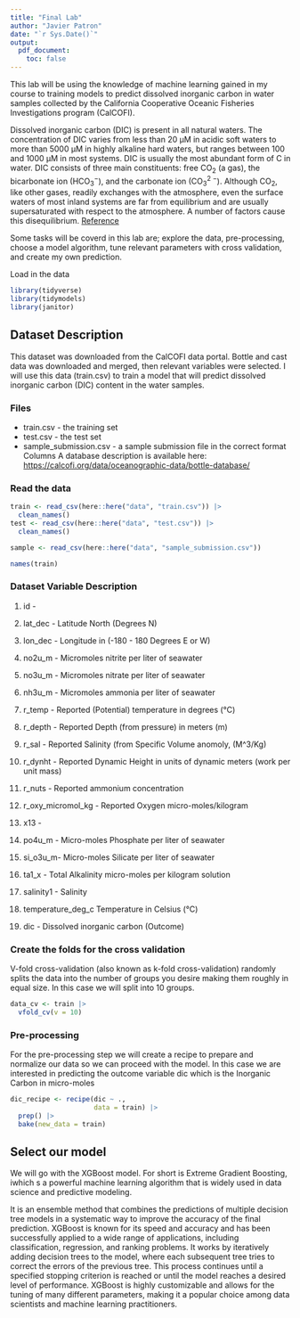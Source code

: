```yaml
---
title: "Final Lab"
author: "Javier Patron"
date: "`r Sys.Date()`"
output:
  pdf_document:
    toc: false
---
```


This lab will be using the knowledge of machine learning gained in my course to training models to predict dissolved inorganic carbon in water samples collected by the California Cooperative Oceanic Fisheries Investigations program (CalCOFI).

Dissolved inorganic carbon (DIC) is present in all natural waters. The concentration of DIC varies from less than 20 μM in acidic soft waters to more than 5000 μM in highly alkaline hard waters, but ranges between 100 and 1000 μM in most systems. DIC is usually the most abundant form of C in water. DIC consists of three main constituents: free CO~2~ (a gas), the bicarbonate ion (HCO~3~^−^), and the carbonate ion (CO~3~^2 −^). Although CO~2~, like other gases, readily exchanges with the atmosphere, even the surface waters of most inland systems are far from equilibrium and are usually supersaturated with respect to the atmosphere. A number of factors cause this disequilibrium. [Reference](https://www.sciencedirect.com/topics/earth-and-planetary-sciences/dissolved-inorganic-carbon#:~:text=Dissolved%20inorganic%20carbon%20(DIC)%20is,form%20of%20C%20in%20water.)

Some tasks will be coverd in this lab are; explore the data, pre-processing, choose a model algorithm, tune relevant parameters with cross validation, and create my own prediction.

Load in the data

```r
library(tidyverse)
library(tidymodels)
library(janitor)
```

## Dataset Description

This dataset was downloaded from the CalCOFI data portal. Bottle and cast data was downloaded and merged, then relevant variables were selected. I will use this data (train.csv) to train a model that will predict dissolved inorganic carbon (DIC) content in the water samples.

### Files

-   train.csv - the training set
-   test.csv - the test set
-   sample_submission.csv - a sample submission file in the correct format Columns A database description is available here: <https://calcofi.org/data/oceanographic-data/bottle-database/>

### Read the data

```r
train <- read_csv(here::here("data", "train.csv")) |> 
  clean_names()
test <- read_csv(here::here("data", "test.csv")) |> 
  clean_names()

sample <- read_csv(here::here("data", "sample_submission.csv"))

names(train)
```

### Dataset Variable Description

1.  id -

2.  lat_dec - Latitude North (Degrees N)

3.  lon_dec - Longitude in (-180 - 180 Degrees E or W)

4.  no2u_m - Micromoles nitrite per liter of seawater

5.  no3u_m - Micromoles nitrate per liter of seawater

6.  nh3u_m - Micromoles ammonia per liter of seawater

7.  r_temp - Reported (Potential) temperature in degrees (°C)

8.  r_depth - Reported Depth (from pressure) in meters (m)

9.  r_sal - Reported Salinity (from Specific Volume anomoly, (M\^3/Kg)

10. r_dynht - Reported Dynamic Height in units of dynamic meters (work per unit mass)

11. r_nuts - Reported ammonium concentration

12. r_oxy_micromol_kg - Reported Oxygen micro-moles/kilogram

13. x13 -

14. po4u_m - Micro-moles Phosphate per liter of seawater

15. si_o3u_m- Micro-moles Silicate per liter of seawater

16. ta1_x - Total Alkalinity micro-moles per kilogram solution

17. salinity1 - Salinity

18. temperature_deg_c Temperature in Celsius (°C)

19. dic - Dissolved inorganic carbon (Outcome)

### Create the folds for the cross validation

V-fold cross-validation (also known as k-fold cross-validation) randomly splits the data into the number of groups you desire making them roughly in equal size. In this case we will split into 10 groups.

```r
data_cv <- train |> 
  vfold_cv(v = 10)

```

### Pre-processing

For the pre-processing step we will create a recipe to prepare and normalize our data so we can proceed with the model. In this case we are interested in predicting the outcome variable dic which is the Inorganic Carbon in micro-moles

```r
dic_recipe <- recipe(dic ~ .,
                     data = train) |>
  prep() |> 
  bake(new_data = train)
```

## Select our model

We will go with the XGBoost model. For short is Extreme Gradient Boosting, iwhich s a powerful machine learning algorithm that is widely used in data science and predictive modeling.

It is an ensemble method that combines the predictions of multiple decision tree models in a systematic way to improve the accuracy of the final prediction. XGBoost is known for its speed and accuracy and has been successfully applied to a wide range of applications, including classification, regression, and ranking problems. It works by iteratively adding decision trees to the model, where each subsequent tree tries to correct the errors of the previous tree. This process continues until a specified stopping criterion is reached or until the model reaches a desired level of performance. XGBoost is highly customizable and allows for the tuning of many different parameters, making it a popular choice among data scientists and machine learning practitioners.
